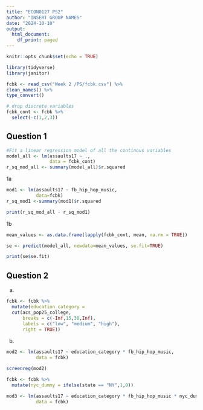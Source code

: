 ```yaml
---
title: "ECON0127 PS2"
author: "INSERT GROUP NAMES"
date: "2024-10-10"
output:
  html_document:
    df_print: paged
---
```


```r
knitr::opts_chunk$set(echo = TRUE)
```


```r
library(tidyverse)
library(janitor)

fcbk <- read_csv("Week 2 /PS/fcbk.csv") %>% 
clean_names() %>% 
type_convert()

# drop discrete variables 
fcbk_cont <- fcbk %>% 
  select(-c(1,2,3))
```
## Question 1 

```r
#Fit a linear regression model of all the continous variables 
model_all <- lm(assaults17 ~ ., 
                data = fcbk_cont)
r_sq_mod_all <- summary(model_all)$r.squared

```

1a 
```r
mod1 <- lm(assaults17 ~ fb_hip_hop_music,
           data=fcbk)
r_sq_mod1 <-summary(mod1)$r.squared
```

```r
print(r_sq_mod_all - r_sq_mod1)
```

1b
```r
mean_values <- as.data.frame(lapply(fcbk_cont, mean, na.rm = TRUE))

se <- predict(model_all, newdata=mean_values, se.fit=TRUE)

print(se$se.fit)
```

## Question 2 

a)

```r
fcbk <- fcbk %>% 
  mutate(education_category =
  cut(acs_pop25_college, 
      breaks = c(-Inf,15,30,Inf),
      labels = c("low", "medium", "high"),
      right = TRUE))
```

b)
```r
mod2 <- lm(assaults17 ~ education_category * fb_hip_hop_music,
           data = fcbk)

screenreg(mod2)
```

```r
fcbk <- fcbk %>% 
  mutate(nyc_dummy = ifelse(state == "NY",1,0))

mod3 <- lm(assaults17 ~ education_category * fb_hip_hop_music * nyc_dummy,
           data = fcbk)

```